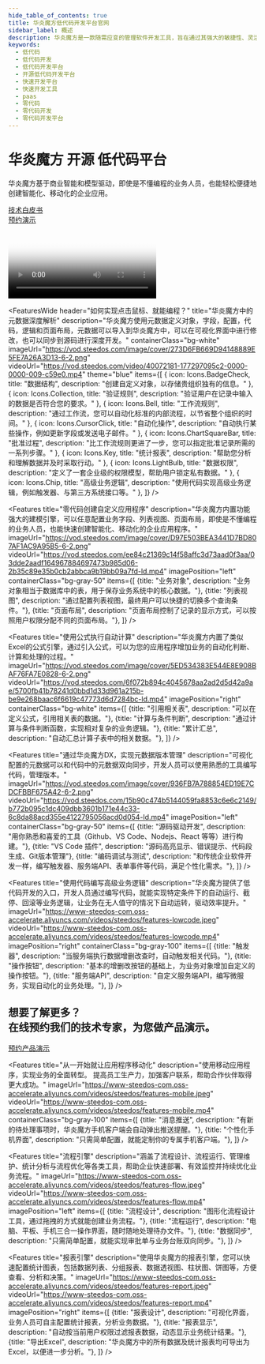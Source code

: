 ```yaml
---
hide_table_of_contents: true
title: 华炎魔方低代码开发平台官网
sidebar_label: 概述
description: 华炎魔方是一款随需应变的管理软件开发工具，旨在通过其强大的敏捷性、灵活性和开放性帮助企业创新、扩展和集成企业业务系统。基于该平台，您可以快速创建智能化、移动化的企业应用。
keywords: 
  - 低代码
  - 低代码开发
  - 低代码开发平台
  - 开源低代码开发平台
  - 快速开发平台
  - 快速开发工具
  - paas
  - 零代码
  - 零代码开发
  - 零代码开发平台
---
```



<main class="py-12 sm:py-12 bg-gray-100">
  <div class="text-center px-4 max-w-7xl mx-auto ">
    <h1 class="text-4xl tracking-tight font-extrabold text-gray-900 sm:text-5xl md:text-6xl">
      <span class="">华炎魔方</span>
      <span class="text-blue-600">开源</span>
      <span class="">低代码平台</span>
    </h1>
    <p class="mt-3 max-w-md mx-auto text-base text-gray-500 sm:text-lg md:mt-5 md:text-2xl md:max-w-3xl">
      华炎魔方基于商业智能和模型驱动，即使是不懂编程的业务人员，也能轻松便捷地创建智能化、移动化的企业应用。
    </p>
    <div className="mt-5 sm:mt-8 sm:flex sm:justify-center">
      <div className="rounded-md shadow">
        <a href="http://oss.steedos.com/apps/pdfviewer/web/viewer.html?file=http://oss.steedos.com/docs/%E5%8D%8E%E7%82%8E%E9%AD%94%E6%96%B9%E6%8A%80%E6%9C%AF%E7%99%BD%E7%9A%AE%E4%B9%A6.pdf" target="_blank" className="w-full flex items-center justify-center px-8 py-3 border border-transparent text-base leading-6 font-medium rounded-md text-white bg-blue-600 hover:bg-blue-500 focus:outline-none focus:border-blue-700 focus:shadow-outline-teal transition duration-150 ease-in-out md:py-4 md:text-lg md:px-10  hover:text-white">
          技术白皮书
        </a>
      </div>
      <div className="mt-3 sm:mt-0 sm:ml-3">
        <a href="/form/trial/" target="_blank" className="w-full flex items-center justify-center px-8 py-3 border border-transparent text-base leading-6 font-medium rounded-md text-blue-700 bg-blue-200 hover:text-blue-600 hover:bg-blue-300 focus:outline-none focus:shadow-outline-teal focus:border-blue-300 transition duration-150 ease-in-out md:py-4 md:text-lg md:px-10">
          预约演示
        </a>
      </div>
    </div>
    <div className="relative mx-auto w-full lg:max-w-3xl mt-4">
      <div className="relative block w-full rounded-lg shadow-lg overflow-hidden focus:outline-none focus:shadow-outline">
        <Video 
            poster="https://www-steedos-com.oss-accelerate.aliyuncs.com/videos/creator/steedos-guide.jpg"
            autoplay={false}
            urls={[
                {name:"高清", url:"https://www-steedos-com.oss-accelerate.aliyuncs.com/videos/creator/steedos-guide.mp4"},
                {name:"标清", url:"https://vod.steedos.com/ef86bfc1c9314dc086e54cc934efcf75/13d008f336514d028756488d84be7d4d-c89dc504a68a67604ae88b9690fcd8f2-ld.mp4"},
            ]}/>
      </div>
    </div>
  </div>
</main>

<Customers/>



<FeaturesWide
  header="如何实现点击鼠标、就能编程？"
  title="华炎魔方中的元数据深度解析"
  description="华炎魔方使用元数据定义对象，字段，配置，代码，逻辑和页面布局，元数据可以导入到华炎魔方中，可以在可视化界面中进行修改，也可以同步到源码进行深度开发。"
  containerClass="bg-white"
  imageUrl="https://vod.steedos.com/image/cover/273D6FB669D94148889E5FE7A26A3D13-6-2.png"
  videoUrl="https://vod.steedos.com/video/40072181-177297095c2-0000-0000-009-c59e0.mp4"
  theme="blue"
  items={[
    {
      icon: Icons.BadgeCheck,
      title: "数据结构", 
      description: "创建自定义对象，以存储贵组织独有的信息。"
    },
    {
      icon: Icons.Collection,
      title: "验证规则", 
      description: "验证用户在记录中输入的数据是否符合您的要求。"
    },
    {
      icon: Icons.Bell,
      title: "工作流规则", 
      description: "通过工作流，您可以自动化标准的内部流程，以节省整个组织的时间。"
    },
    {
      icon: Icons.CursorClick,
      title: "自动化操作", 
      description: "自动执行某些操作，例如更新字段或发送电子邮件。"
    },
    {
      icon: Icons.ChartSquareBar,
      title: "批准过程", 
      description: "比工作流规则更进了一步，您可以指定批准记录所需的一系列步骤。"
    },
    {
      icon: Icons.Key,
      title: "统计报表", 
      description: "帮助您分析和理解数据并及时采取行动。"
    },
    {
      icon: Icons.LightBulb,
      title: "数据权限", 
      description: "定义了一套企业级的权限模型，帮助用户锁定私有数据。"
    },
    {
      icon: Icons.Chip,
      title: "高级业务逻辑", 
      description: "使用代码实现高级业务逻辑，例如触发器、与第三方系统接口等。"
    },
  ]}
/>

<Features 
  title="零代码创建自定义应用程序"
  description="华炎魔方内置功能强大的建模引擎，可以任意配置业务字段、列表视图、页面布局，即使是不懂编程的业务人员，也能快速创建智能化、移动化的企业应用程序。"
  imageUrl="https://vod.steedos.com/image/cover/D97E503BEA3441D7BD807AF1AC9A95B5-6-2.png"
  videoUrl="https://vod.steedos.com/ee84c21369c14f58affc3d73aad0f3aa/03dde2aadf164967884697473b985d06-2b35c89e35b0cb2abbca9b19bb09a7fd-ld.mp4"
  imagePosition="left"  
  containerClass="bg-gray-50"
  items={[
    {title: "业务对象", description: "业务对象相当于数据库中的表，用于保存业务系统中的核心数据。"},
    {title: "列表视图", description: "通过配置列表视图，最终用户可以快捷的切换多个查询条件。"},
    {title: "页面布局", description: "页面布局控制了记录的显示方式，可以按照用户权限分配不同的页面布局。"},
  ]}
/>


<Features 
  title="使用公式执行自动计算"
  description="华炎魔方内置了类似Excel的公式引擎，通过引入公式，可以为您的应用程序增加业务的自动化判断、计算和处理的过程。"
  imageUrl="https://vod.steedos.com/image/cover/5ED534383E544E8E908BAF76FA7E0828-6-2.png"
  videoUrl="https://vod.steedos.com/6f072b894c4045678aa2ad2d5d42a9ae/5700fb41b78241d0bbd1d33d961a215b-be9e268baac6f6619c47773d6d7284bc-ld.mp4"
  imagePosition="right"
  containerClass="bg-white"
  items={[
    {title: "引用相关表", description: "可以在定义公式，引用相关表的数据。"},
    {title: "计算与条件判断", description: "通过计算与条件判断函数，实现相对复杂的业务逻辑。"},
    {title: "累计汇总", description: "自动汇总计算子表中的相关数据。"},
  ]}
/>

<Features 
  title="通过华炎魔方DX，实现元数据版本管理"
  description="可视化配置的元数据可以和代码中的元数据双向同步，开发人员可以使用熟悉的工具编写代码，管理版本。"
  imageUrl="https://vod.steedos.com/image/cover/936FB7A788854ED19E7CDCFBBF675A42-6-2.png"
  videoUrl="https://vod.steedos.com/15b90c474b5144059fa8853c6e6c2149/b772b095c1dc409dbb3601b171e44c33-6c8da88acd355e4122795056acd0d054-ld.mp4"
  imagePosition="left"
  containerClass="bg-gray-50"
  items={[
    {title: "源码驱动开发", description: "用你熟悉和喜爱的工具（Github、VS Code、Nodejs、React 等等）进行构建。"},
    {title: "VS Code 插件", description: "源码高亮显示、错误提示、代码段生成、Git版本管理"},
    {title: "编码调试与测试", description: "和传统企业软件开发一样，编写触发器、服务端API、表单事件等代码，满足个性化需求。"},
  ]}
/>

<Features 
  title="使用代码编写高级业务逻辑"
  description="华炎魔方提供了低代码开发的入口，开发人员通过编写代码，就能实现特定条件下的自动运行、截停、回滚等业务逻辑，让业务在无人值守的情况下自动运转，驱动效率提升。"
  imageUrl="https://www-steedos-com.oss-accelerate.aliyuncs.com/videos/steedos/features-lowcode.jpeg"
  videoUrl="https://www-steedos-com.oss-accelerate.aliyuncs.com/videos/steedos/features-lowcode.mp4"
  imagePosition="right"
  containerClass="bg-gray-100"
  items={[
    {title: "触发器", description: "当服务端执行数据增删改查时，自动触发相关代码。"},
    {title: "操作按钮", description: "基本的增删改按钮的基础上，为业务对象增加自定义的操作按钮。"},
    {title: "服务端API", description: "自定义服务端API，编写微服务，实现自动化的业务处理。"},
  ]}
/>

<div class="bg-gray-200">
  <div class="max-w-screen-xl mx-auto text-center py-12 px-4 sm:px-6 lg:py-16 lg:px-8">
    <h2 class="text-3xl leading-9 font-extrabold tracking-tight text-gray-900 sm:text-4xl sm:leading-10">
      想要了解更多？
      <br/>
      在线预约我们的技术专家，为您做产品演示。
    </h2>
    <div class="mt-8 flex justify-center">
      <div class="inline-flex rounded-md shadow">
        <a href="/form/trial" class="inline-flex items-center justify-center px-5 py-3 border border-transparent text-base leading-6 font-medium rounded-md text-white bg-blue-600 hover:text-white hover:bg-blue-500 focus:outline-none focus:shadow-outline transition duration-150 ease-in-out">
          预约产品演示
        </a>
      </div>
    </div>
  </div>
</div>


<Features 
  title="从一开始就让应用程序移动化"
  description="使用移动应用程序，实现业务的全面转型。 提高员工生产力，加强客户联系，帮助合作伙伴取得更大成功。"
  imageUrl="https://www-steedos-com.oss-accelerate.aliyuncs.com/videos/steedos/features-mobile.jpeg"
  videoUrl="https://www-steedos-com.oss-accelerate.aliyuncs.com/videos/steedos/features-mobile.mp4"
  containerClass="bg-gray-100"
  items={[
    {title: "消息推送", description: "有新的待处理事项时，华炎魔方手机客户端会自动弹出推送提醒。"},
    {title: "个性化手机界面", description: "只需简单配置，就能定制你的专属手机客户端。"},
  ]}
/>

<Features 
  title="流程引擎"
  description="涵盖了流程设计、流程运行、管理维护、统计分析与流程优化等各类工具，帮助企业快速部署、有效监控并持续优化业务流程。"
  imageUrl="https://www-steedos-com.oss-accelerate.aliyuncs.com/videos/steedos/features-flow.jpeg"
  videoUrl="https://www-steedos-com.oss-accelerate.aliyuncs.com/videos/steedos/features-flow.mp4"
  imagePosition="left"
  items={[
    {title: "流程设计", description: "图形化流程设计工具，通过拖拽的方式就能创建业务流程。"},
    {title: "流程运行", description: "电脑、平板、手机三合一操作界面，随时随地处理待办文件。"},
    {title: "数据同步", description: "只需简单配置，就能实现审批单与业务台账双向同步。"},
  ]}
/>

<Features 
  title="报表引擎"
  description="使用华炎魔方的报表引擎，您可以快速配置统计图表，包括数据列表、分组报表、数据透视图、柱状图、饼图等，方便查看、分析和决策。"
  imageUrl="https://www-steedos-com.oss-accelerate.aliyuncs.com/videos/steedos/features-report.jpeg"
  videoUrl="https://www-steedos-com.oss-accelerate.aliyuncs.com/videos/steedos/features-report.mp4"
  imagePosition="right"
  items={[
    {title: "报表设计", description: "可视化界面，业务人员可自主配置统计报表，分析业务数据。"},
    {title: "报表显示", description: "自动按当前用户权限过滤报表数据，动态显示业务统计结果。"},
    {title: "导出Excel", description: "华炎魔方中的所有数据及统计报表均可导出为Excel，以便进一步分析。"},
  ]}
/>

<FAQ/>
